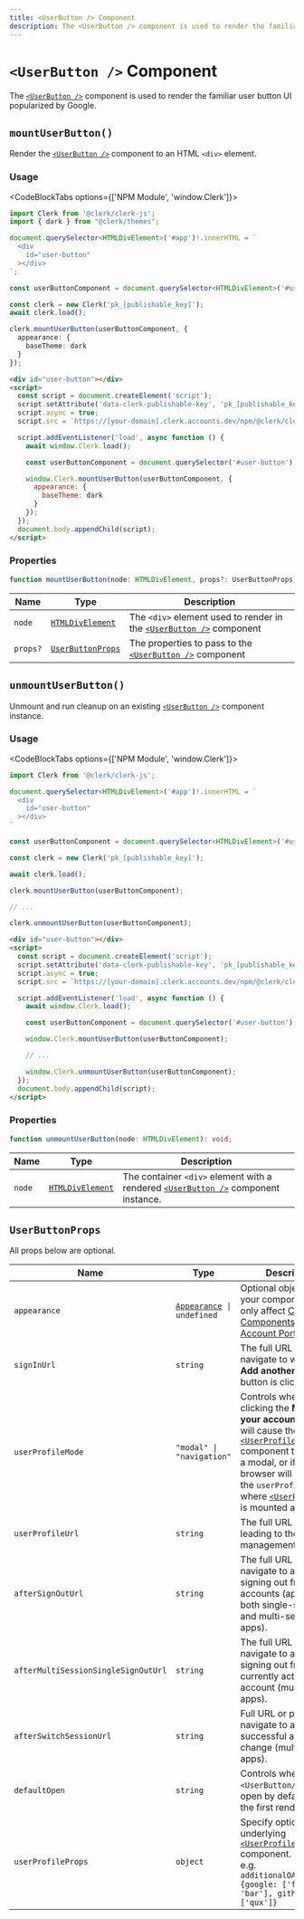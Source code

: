 ```yaml
---
title: <UserButton /> Component
description: The <UserButton /> component is used to render the familiar user button UI popularized by Google.
---
```


# `<UserButton />` Component

<Images width={496} height={564} src="/docs/images/ui-components/component-user_button.svg" alt="User Button Example" />

The [`<UserButton />`][userbutton-ref] component is used to render the familiar user button UI popularized by Google.

## `mountUserButton()`

Render the [`<UserButton />`][userbutton-ref] component to an HTML `<div>` element.

### Usage

<CodeBlockTabs options={['NPM Module', 'window.Clerk']}>
  ```typescript {15-19}
  import Clerk from '@clerk/clerk-js';
  import { dark } from "@clerk/themes";

  document.querySelector<HTMLDivElement>('#app')!.innerHTML = `
    <div
      id="user-button"
    ></div>
  `;

  const userButtonComponent = document.querySelector<HTMLDivElement>('#user-button')!;

  const clerk = new Clerk('pk_[publishable_key]');
  await clerk.load();

  clerk.mountUserButton(userButtonComponent, {
    appearance: {
      baseTheme: dark
    }
  });
  ```

  ```html {13-17}
  <div id="user-button"></div>
  <script>
    const script = document.createElement('script');
    script.setAttribute('data-clerk-publishable-key', 'pk_[publishable_key]');
    script.async = true;
    script.src = `https://[your-domain].clerk.accounts.dev/npm/@clerk/clerk-js@latest/dist/clerk.browser.js`;

    script.addEventListener('load', async function () {
      await window.Clerk.load();

      const userButtonComponent = document.querySelector('#user-button');

      window.Clerk.mountUserButton(userButtonComponent, {
        appearance: {
          baseTheme: dark
        }
      });
    });
    document.body.appendChild(script);
  </script>
  ```
</CodeBlockTabs>

### Properties

```typescript
function mountUserButton(node: HTMLDivElement, props?: UserButtonProps): void;
```

| Name | Type | Description |
| --- | --- | --- |
| `node` | [`HTMLDivElement`](https://developer.mozilla.org/en-US/docs/Web/API/HTMLDivElement) | The `<div>` element used to render in the [`<UserButton />`][userbutton-ref] component |
| `props?` | [`UserButtonProps`](#user-button-props) | The properties to pass to the [`<UserButton />`][userbutton-ref] component |

## `unmountUserButton()`

Unmount and run cleanup on an existing [`<UserButton />`][userbutton-ref] component instance.

### Usage

<CodeBlockTabs options={['NPM Module', 'window.Clerk']}>
  ```typescript {19}
  import Clerk from '@clerk/clerk-js';

  document.querySelector<HTMLDivElement>('#app')!.innerHTML = `
    <div
      id="user-button"
    ></div>
  `

  const userButtonComponent = document.querySelector<HTMLDivElement>('#user-button')!;

  const clerk = new Clerk('pk_[publishable_key]');

  await clerk.load();

  clerk.mountUserButton(userButtonComponent);

  // ...

  clerk.unmountUserButton(userButtonComponent);
  ```

  ```html {17}
  <div id="user-button"></div>
  <script>
    const script = document.createElement('script');
    script.setAttribute('data-clerk-publishable-key', 'pk_[publishable_key]');
    script.async = true;
    script.src = `https://[your-domain].clerk.accounts.dev/npm/@clerk/clerk-js@latest/dist/clerk.browser.js`;

    script.addEventListener('load', async function () {
      await window.Clerk.load();

      const userButtonComponent = document.querySelector('#user-button');

      window.Clerk.mountUserButton(userButtonComponent);

      // ...

      window.Clerk.unmountUserButton(userButtonComponent);
    });
    document.body.appendChild(script);
  </script>
  ```
</CodeBlockTabs>

### Properties

```typescript
function unmountUserButton(node: HTMLDivElement): void;
```

| Name | Type | Description |
| --- | --- | --- |
| `node` | [`HTMLDivElement`](https://developer.mozilla.org/en-US/docs/Web/API/HTMLDivElement) | The container `<div>` element with a rendered [`<UserButton />`][userbutton-ref] component instance. |

## `UserButtonProps`

All props below are optional.

| Name | Type | Description |
| --- | --- | --- |
| `appearance` | <code>[Appearance](/docs/components/customization/overview) \| undefined</code> | Optional object to style your components. Will only affect [Clerk Components][components-ref] and not [Account Portal][ap-ref] pages. |
| `signInUrl` | `string` | The full URL or path to navigate to when the **Add another account** button is clicked. |
| `userProfileMode` | `"modal" \| "navigation"` | Controls whether clicking the **Manage your account** button will cause the [`<UserProfile />`][userprofile-ref] component to open as a modal, or if the browser will navigate to the `userProfileUrl` where [`<UserProfile />`][userprofile-ref] is mounted as a page. |
| `userProfileUrl` | `string` | The full URL or path leading to the user management interface. |
| `afterSignOutUrl` | `string` | The full URL or path to navigate to after a signing out from all accounts (applies to both single-session and multi-session apps). |
| `afterMultiSessionSingleSignOutUrl` | `string` | The full URL or path to navigate to after a signing out from currently active account (multisession apps). |
| `afterSwitchSessionUrl` | `string` | Full URL or path to navigate to after a successful account change (multi-session apps). |
| `defaultOpen` | `string` | Controls whether the `<UserButton/>` should open by default during the first render. |
| `userProfileProps` | `object` | Specify options for the underlying [`<UserProfile />`][userprofile-ref] component.<br />e.g. `additionalOAuthScopes: {google: ['foo', 'bar'], github: ['qux']}` |

[userbutton-ref]: /docs/components/user/user-button
[userprofile-ref]: /docs/components/user/user-profile
[components-ref]: /docs/components/overview
[ap-ref]: /docs/account-portal/overview